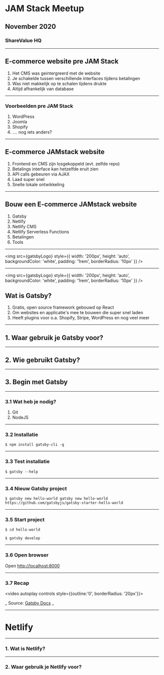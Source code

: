 



# JAM Stack Meetup
## November 2020 
### ShareValue HQ

---

## E-commerce website pre JAM Stack

1. Het CMS was geintergreerd met de website
2. Je schakelde tussen verschillende interfaces tijdens betalingen
3. Was niet makkelijk op te schalen tijdens drukte
4. Altijd afhankelijk van database

---

### Voorbeelden pre JAM Stack

1. WordPress
2. Joomla
3. Shopify
4. .... nog iets anders?

---

## E-commerce JAMstack website

1. Frontend en CMS zijn losgekoppeld (evt. zelfde repo)
2. Betalings interface kan hetzelfde eruit zien
3. API calls gebeuren via AJAX
4. Laad super snel
5. Snelle lokale ontwikkeling


---

## Bouw een E-commerce JAMstack website

1. Gatsby
2. Netlify
3. Netlify CMS
4. Netlify Serverless Functions
4. Betalingen
5. Tools

---



<img src={gatsbyLogo} style={{
      width: '200px',
      height: 'auto',
      backgroundColor: 'white',
      padding: '1rem',
      borderRadius: '10px'
    }} />

---

<img src={gatsbyLogo} style={{
      width: '200px',
      height: 'auto',
      backgroundColor: 'white',
      padding: '1rem',
      borderRadius: '10px'
    }} />

## Wat is Gatsby?

<Steps>

1. Gratis, open source framework gebouwd op React
2. Om websites en applicatie's mee te bouwen die super snel laden
3. Heeft plugins voor o.a. Shopify, Stripe, WordPress en nog veel meer

</Steps>

---

## 1. Waar gebruik je Gatsby voor?

---

## 2. Wie gebruikt Gatsby?

---

## 3. Begin met Gatsby


---

### 3.1 Wat heb je nodig?

<Steps>

1. Git
2. NodeJS

</Steps>

---

### 3.2 Installatie

`$ npm install gatsby-cli -g`

---

### 3.3 Test installatie

`$ gatsby --help`

---

### 3.4 Nieuw Gatsby project

`$ gatsby new hello-world gatsby new hello-world https://github.com/gatsbyjs/gatsby-starter-hello-world`

---

### 3.5 Start project

`$ cd hello-world`

`$ gatsby develop`

---


### 3.6 Open browser

Open [http://localhost:8000](http://localhost:8000)


---

### 3.7 Recap


<video autoplay controls style={{outline:'0', borderRadius: '20px'}}>
  <source src={v} />
</video>

_ Source: [Gatsby Docs](https://www.gatsbyjs.com/tutorial/part-zero/) _



---

# Netlify

--- 


### 1. Wat is Netlify?


---

### 2. Waar gebruik je Netlify voor?